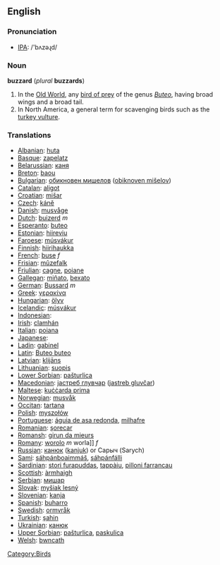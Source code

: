 {{wikipedia}}
==English==
=== Pronunciation ===
*[[w:IPA|IPA]]: /'bʌzəɻd/

===Noun===
'''buzzard''' (''plural'' '''buzzards''')

# In the [[Old World]], any [[bird of prey]] of the genus ''[[Buteo]]'', having broad wings and a broad tail. 
# In North America, a general term for scavenging birds such as the [[turkey vulture]]. 

[[Category:Birds]]


=== Translations ===

*[[Albanian]]: [[huta]]
*[[Basque]]: [[zapelatz]]
*[[Belarussian]]: [[каня]]
*[[Breton]]: [[baou]]
*[[Bulgarian]]: [[обикновен мишелов]] ([[obiknoven mišelov]])
*[[Catalan]]: [[aligot]]
*[[Croatian]]: [[mišar]]
*[[Czech]]: [[káně]]
*[[Danish]]: [[musvåge]]
*[[Dutch]]: [[buizerd]] ''m''
*[[Esperanto]]: [[buteo]]
*[[Estonian]]: [[hiireviu]]
*[[Faroese]]: [[músvákur]]
*[[Finnish]]: [[hiirihaukka]]
*[[French]]: [[buse]] ''f''
*[[Frisian]]: [[mûzefalk]]
*[[Friulian]]: [[cagne]], [[poiane]]
*[[Gallegan]]: [[miñato]], [[bexato]]
*[[German]]: [[Bussard]] ''m''
*[[Greek]]: [[γερακίνα]] '' ''
*[[Hungarian]]: [[ölyv]]
*[[Icelandic]]: [[músvákur]]
*[[Indonesian]]: [[]]
*[[Irish]]: [[clamhán]]
*[[Italian]]: [[poiana]] '' ''
*[[Japanese]]: [[]]
*[[Ladin]]: [[gabinel]]
*[[Latin]]: [[Buteo buteo]] '' ''
*[[Latvian]]: [[klijāns]]
*[[Lithuanian]]: [[suopis]]
*[[Lower Sorbian]]: [[pašturlica]]
*[[Macedonian]]: [[jастреб глувчар]] ([[jastreb gluvčar]])
*[[Maltese]]: [[kuċċarda prima]]
*[[Norwegian]]: [[musvåk]]
*[[Occitan]]: [[tartana]]
*[[Polish]]: [[myszołów]] '' ''
*[[Portuguese]]: [[águia de asa redonda]], [[milhafre]]
*[[Romanian]]: [[şorecar]]
*[[Romansh]]: [[girun da mieurs]]
*[[Romany]]: [[worolo]] ''m'' worla]] ''f''
*[[Russian]]: [[канюк]] ([[kanjuk]]) '' '' or Саpыч (Sarych)
*[[Sami]]: [[sáhpánboaimmáš]], [[sáhpánfálli]]
*[[Sardinian]]: [[stori furapuddas]], [[tappàiu]], [[pilloni farrancau]]
*[[Scottish]]: [[àrmhaigh]]
*[[Serbian]]: [[мишар]]
*[[Slovak]]: [[myšiak lesný]]
*[[Slovenian]]: [[kanja]]
*[[Spanish]]: [[buharro]] '' ''
*[[Swedish]]: [[ormvråk]]
*[[Turkish]]: [[şahin]]
*[[Ukrainian]]: [[канюк]]
*[[Upper Sorbian]]: [[pašturlica]], [[paskulica]]
*[[Welsh]]: [[bwncath]]